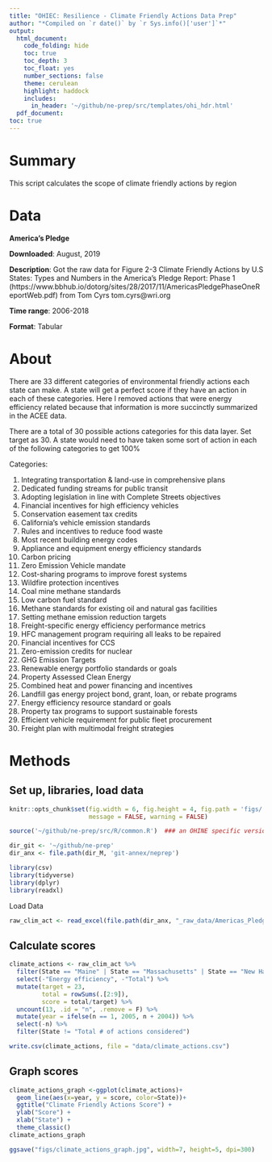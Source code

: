 ```yaml
---
title: "OHIEC: Resilience - Climate Friendly Actions Data Prep"
author: "*Compiled on `r date()` by `r Sys.info()['user']`*"
output: 
  html_document:
    code_folding: hide
    toc: true
    toc_depth: 3
    toc_float: yes
    number_sections: false
    theme: cerulean
    highlight: haddock
    includes: 
      in_header: '~/github/ne-prep/src/templates/ohi_hdr.html'
  pdf_document:
toc: true
---
```


# Summary

This script calculates the scope of climate friendly actions by region

# Data
**America's Pledge**

**Downloaded**: August, 2019

**Description**: Got the raw data for Figure 2-3 Climate Friendly Actions by U.S States: Types and Numbers in the America's Pledge Report: Phase 1 (https://www.bbhub.io/dotorg/sites/28/2017/11/AmericasPledgePhaseOneReportWeb.pdf) from Tom Cyrs tom.cyrs@wri.org 

**Time range**: 2006-2018

**Format**: Tabular

# About
There are 33 different categories of environmental friendly actions each state can make. A state will get a perfect score if they have an action in each of these categories. Here I removed actions that were energy efficiency related because that information is more succinctly summarized in the ACEE data.  
 
There are a total of 30 possible actions categories for this data layer.
Set target as 30. A state would need to have taken some sort of action in each of the following categories to get 100%

Categories:

1. Integrating transportation & land-use in comprehensive plans	
2. Dedicated funding streams for public transit
3. Adopting legislation in line with Complete Streets objectives
4. Financial incentives for high efficiency vehicles
5. Conservation easement tax credits
6. California’s vehicle emission standards
7. Rules and incentives to reduce food waste
8. Most recent building energy codes
9. Appliance and equipment energy efficiency standards
10. Carbon pricing	
11. Zero Emission Vehicle mandate
12. Cost-sharing programs to improve forest systems
13. Wildfire protection incentives
14. Coal mine methane standards
15. Low carbon fuel standard
16. Methane standards for existing oil and natural gas facilities
17. Setting methane emission reduction targets
18. Freight-specific energy efficiency performance metrics
19. HFC management program requiring all leaks to be repaired
20. Financial incentives for CCS
21. Zero-emission credits for nuclear
22. GHG Emission Targets
23. Renewable energy portfolio standards or goals
24. Property Assessed Clean Energy
25. Combined heat and power financing and incentives
26. Landfill gas energy project bond, grant, loan, or rebate programs
27. Energy efficiency resource standard or goals
28. Property tax programs to support sustainable forests
29. Efficient vehicle requirement for public fleet procurement
30. Freight plan  with multimodal freight strategies

# Methods

## Set up, libraries, load data
``` r
knitr::opts_chunk$set(fig.width = 6, fig.height = 4, fig.path = 'figs/',
                      message = FALSE, warning = FALSE)

source('~/github/ne-prep/src/R/common.R')  ### an OHINE specific version of common.R

dir_git <- '~/github/ne-prep'
dir_anx <- file.path(dir_M, 'git-annex/neprep')

library(csv)
library(tidyverse)
library(dplyr)
library(readxl)
```

Load Data
```r
raw_clim_act <- read_excel(file.path(dir_anx, "_raw_data/Americas_Pledge/states_climate_regs_summary.xlsx"), skip=2, sheet = 2)
```

## Calculate scores
```r
climate_actions <- raw_clim_act %>% 
  filter(State == "Maine" | State == "Massachusetts" | State == "New Hampshire" | State == "Rhode Island" | State == "Connecticut" | State == "New York" | State == "Total # of actions considered") %>% 
  select(-"Energy efficiency", -"Total") %>% 
  mutate(target = 23,
         total = rowSums(.[2:9]),
         score = total/target) %>% 
  uncount(13, .id = "n", .remove = F) %>%
  mutate(year = ifelse(n == 1, 2005, n + 2004)) %>%
  select(-n) %>% 
  filter(State != "Total # of actions considered")

write.csv(climate_actions, file = "data/climate_actions.csv")
```

## Graph scores
```r
climate_actions_graph <-ggplot(climate_actions)+
  geom_line(aes(x=year, y = score, color=State))+
  ggtitle("Climate Friendly Actions Score") +
  ylab("Score") +
  xlab("State") +
  theme_classic() 
climate_actions_graph

ggsave("figs/climate_actions_graph.jpg", width=7, height=5, dpi=300)
```



